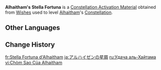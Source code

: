 {{Item Infobox
|id           = 1178
|image        = Item Stella Fortuna (5 Star).png
|type         = Constellation Activation Materials
|group        = Stella Fortuna
|quality      = 5
|description  = [[Alhaitham]]'s Constellation Activation Material
|source1      = [[Wishes]]
}}
'''Alhaitham's Stella Fortuna''' is a [[Constellation Activation Material]] obtained from [[Wishes]] used to level [[Alhaitham]]'s [[Constellation]].

==Other Languages==
{{Other Languages|default_hidden=1
|en      = Alhaitham's Stella Fortuna
|zhs     = 艾尔海森的命星
|zhs_rm  = Ài'ěrhǎisēn de Mìngxīng
|zht     = 艾爾海森的命星
|zht_rm  = Ài'ěrhǎisēn de Mìngxīng
|ja      = アルハイゼンの星屑
|ja_rm   = Aruhaizen no Hoshikuzu
|ko      = 알하이탐<->의 운명<->의 별
|es      = Stella Fortuna de Alhacén
|fr      = Stella Fortuna d'Alhaitham
|ru      = Удача аль-Хайтама
|th      = ดวงดาวแห่งชีวิตของ Alhaitham
|th_rm   = Duangdao haeng Chiwit khong Alhaitham
|vi      = Chòm Sao Của Alhaitham
|de      = Stella Fortuna von Alhaitham
|id      = Alhaitham's Stella Fortuna
|pt      = Stella Fortuna de Alhaitham
|tr      = Alhaitham'ın Yaşam Yıldızı
|it      = Stella Fortuna di Alhaitham
}}

==Change History==
{{Change History|3.4}}

[[fr:Stella Fortuna d'Alhaitham]]
[[ja:アルハイゼンの星屑]]
[[ru:Удача аль-Хайтама]]
[[vi:Chòm Sao Của Alhaitham]]